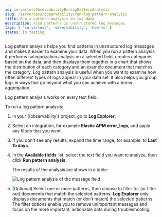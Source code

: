 ```yaml
---
id: serverlessObservabilityRunLogPatternAnalysis
slug: /serverless/observability/run-log-pattern-analysis
title: Run a pattern analysis on log data
description: Find patterns in unstructured log messages.
tags: [ 'serverless', 'observability', 'how-to' ]
status: in testing
---
```


<DocBadge template="technical preview" />

<DocCallOut template="technical_preview" />

Log pattern analysis helps you find patterns in unstructured log messages and makes it easier to examine your data.
When you run a pattern analysis, it performs categorization analysis on a selected field,
creates categories based on the data, and then displays them together in a chart that shows the distribution of each category and an example document that matches the category.
Log pattern analysis is useful when you want to examine how often different types of logs appear in your data set.
It also helps you group logs in ways that go beyond what you can achieve with a terms aggregation.

Log pattern analysis works on every text field.

To run a log pattern analysis:

1. In your ((observability)) project, go to **Log Explorer**.

1. Select an integration, for example **Elastic APM error_logs**, and apply any filters that you want.

1. If you don't see any results, expand the time range, for example, to **Last 15 days**.

1. In the **Available fields** list, select the text field you want to analyze, then click **Run pattern analysis**.

    <DocImage size="m" url="../images/run-log-pattern-analysis.png" alt="Run log pattern analysis" />

    The results of the analysis are shown in a table:

    ![Log pattern analysis of the message field ](../images/log-pattern-analysis.png)

1. (Optional) Select one or more patterns, then choose to filter for (or filter out) documents that match the selected patterns.
**Log Explorer** only displays documents that match (or don't match) the selected patterns.
The filter options enable you to remove unimportant messages and focus on the more important, actionable data during troubleshooting.
